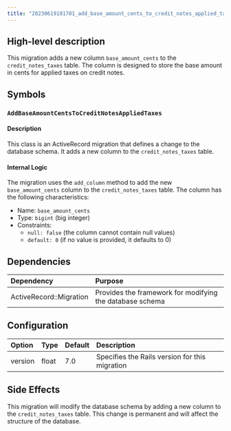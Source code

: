 ```yaml
---
title: "20230619101701_add_base_amount_cents_to_credit_notes_applied_taxes.rb"
---
```


## High-level description
This migration adds a new column `base_amount_cents` to the `credit_notes_taxes` table. The column is designed to store the base amount in cents for applied taxes on credit notes.

## Symbols

### `AddBaseAmountCentsToCreditNotesAppliedTaxes`
#### Description
This class is an ActiveRecord migration that defines a change to the database schema. It adds a new column to the `credit_notes_taxes` table.

#### Internal Logic
The migration uses the `add_column` method to add the new `base_amount_cents` column to the `credit_notes_taxes` table. The column has the following characteristics:
- Name: `base_amount_cents`
- Type: `bigint` (big integer)
- Constraints: 
  - `null: false` (the column cannot contain null values)
  - `default: 0` (if no value is provided, it defaults to 0)

## Dependencies
| Dependency | Purpose |
|:-----------|:--------|
| ActiveRecord::Migration | Provides the framework for modifying the database schema |

## Configuration
| Option | Type | Default | Description |
|:-------|:-----|:--------|:------------|
| version | float | 7.0 | Specifies the Rails version for this migration |

## Side Effects
This migration will modify the database schema by adding a new column to the `credit_notes_taxes` table. This change is permanent and will affect the structure of the database.